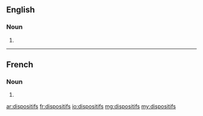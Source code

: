 ==English==

===Noun===
{{head|en|plural}}

# {{plural of|dispositif|lang=en}}

----

==French==

===Noun===
{{head|fr|plural}} {{m-p}}

# {{plural of|dispositif|lang=fr}}

[[ar:dispositifs]]
[[fr:dispositifs]]
[[io:dispositifs]]
[[mg:dispositifs]]
[[my:dispositifs]]